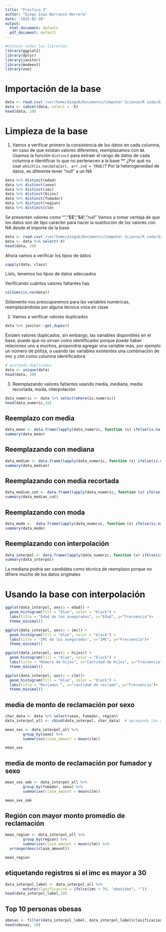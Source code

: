 ```yaml
---
title: "Practica 2"
author: "Diego Isau Barranco Herrera"
date: "2025-02-28"
output:
  html_document: default
  pdf_document: default
---
```


```r
#Colocar todas las librerías 
library(ggplot2)
library(dplyr)
library(janitor)
library(modeest)
library(zoo)
```

# Importación de la base

```r
data <- read.csv('/var/home/diegob/Documents/Computer Science/R code/data_prac_2 1.csv')
data <- subset(data, select = -X)
head(data, 10)
```

# Limpieza de la base

1. Vamos a verificar primero la consistencia de los datos en cada columna, en caso de que existan valores diferentes,
reemplazamos con `NA`
Usamos la función `distinct` para extraer el rango de datos de cada columna e identificar lo que no pertenecen a la base
** ¿Por qué no usar `which(is.na(dataCar), arr.ind = TRUE)`? Por la heterogeneidad de datos, es diferente tener "null" a un NA


```r
data %>% distinct(edad)
data %>% distinct(sexo)
data %>% distinct(imc)
data %>% distinct(hijos)
data %>% distinct(fumador)
data %>% distinct(region)
data %>% distinct(clm)


```

Se presentan valores como "", "$$", "&&", "null"
Vamos a tomar ventaja de que los datos son de tipo carácter para hacer la sustitución de los valores con NA desde el importe de la base

```r
data <- read.csv('/var/home/diegob/Documents/Computer Science/R code/data_prac_2 1.csv', na.strings = c("", "$$", "&&", "null", stringsAsFactor = FALSE))
data <- data %>% select(-X)
head(data, 10)
```

Ahora vamos a verificar los tipos de datos

```r
sapply(data, class)
```

Listo, tenemos los tipos de datos adecuados

Verificando cuántos valores faltantes hay

```r
colSums(is.na(data))
```
Sólamente nos preocuparemos para las variables numéricas, reemplazándolas por alguna técnica vista en clase

2. Vamos a verificar valores duplicados

```r
data %>% janitor::get_dupes()
```

Existen valores duplicados, sin embargo, las variables disponibles en el base, puede que no sirvan como identificador
porque puede haber relaciones uno a muchos, propondría agregar una variable más, por ejemplo un número de póliza,
o usando las variables existentes una combinación de imc y clm como columna identificadora

```r
# quitando duplicados
data <- unique(data)
head(data, 10)
```
3. Reemplazando valores faltantes usando media, mediana, media recortada, moda, interpolación

```r
data_numeric <- data %>% select(where(is.numeric))
head(data_numeric,10)
```

## Reemplazo con media

```r
data_mean <- data.frame(lapply(data_numeric, function (x) ifelse(is.na(x), mean(x, na.rm=TRUE), x)))
summary(data_mean)
```
## Reemplazando con mediana

```r
data_median <- data.frame(lapply(data_numeric, function (x) ifelse(is.na(x), median(x, na.rm=TRUE), x)))
summary(data_median)
```

## Reemplazando con media recortada

```r
data_median_cut <- data.frame(lapply(data_numeric, function (x) ifelse(is.na(x), mean(x, na.rm=TRUE, trim = 0.2), x)))
summary(data_median_cut)
```

## Reemplazando con moda

```r
data_mode <-  data.frame(lapply(data_numeric, function (x) ifelse(is.na(x), mfv(x, na_rm=TRUE, trim = 0.1), x)))
summary(data_mode)
```

## Reemplazando con interpolación

```r
data_interpol <- data.frame(lapply(data_numeric, function (x) ifelse(is.na(x), na.approx(x, na.rm=T), x)))
summary(data_interpol)
```

La mediana podría ser candidata como técnica de reemplazo porque no difiere mucho de los datos originales

# Usando la base con interpolación

```r
ggplot(data_interpol, aes(x = edad)) +
  geom_histogram(fill = "blue", color = "black") +
  labs(title = "Edad de los asegurados", x="Edad", y="Frecuencia")+
  theme_minimal()

ggplot(data_interpol, aes(x = imc)) +
  geom_histogram(fill = "blue", color = "black") +
  labs(title = "IMC de los asegurados", x="IMC", y="Frecuencia")+
  theme_minimal()

ggplot(data_interpol, aes(x = hijos)) +
  geom_histogram(fill = "blue", color = "black") +
  labs(title = "Número de hijos", x="Cantidad de hijos", y="Frecuencia")+
  theme_minimal()

ggplot(data_interpol, aes(x = clm))+
  geom_histogram(fill = "blue", color = "black") +
  labs(title = "Reclamos ", x="cantidad de reclamo", y="Frecuencia")+
  theme_minimal()
```

## media de monto de reclamación por sexo

```r
char_data <- data %>% select(sexo, fumador, region)
data_interpol_all <- cbind(data_interpol, char_data)  # agregando las demás columnas

mean_sex <- data_interpol_all %>%
        group_by(sexo) %>%
        summarise(claim_amount = mean(clm))

mean_sex

```

## media de monto de reclamación por fumador y sexo
```r
mean_sex_smk <- data_interpol_all %>%
        group_by(fumador, sexo) %>%
        summarise(claim_amount = mean(clm))

mean_sex_smk

```

## Región con mayor monto promedio de reclamación
```r
mean_region <- data_interpol_all %>%
        group_by(region) %>%
        summarise(claim_amount = mean(clm)) %>%
  arrange(desc(claim_amount))

mean_region
```

## etiquetando registros si el imc es mayor a 30

```r
data_interpol_label <- data_interpol_all %>%
        mutate(clasificacion = ifelse(imc > 30, "obesidad", ""))
head(data_interpol_label,10)
```

## Top 10 personas obesas

```r
obesas <- filter(data_interpol_label, data_interpol_label$clasificacion=='obesidad') %>% arrange(desc(imc))
head(obesas, 10)
```
